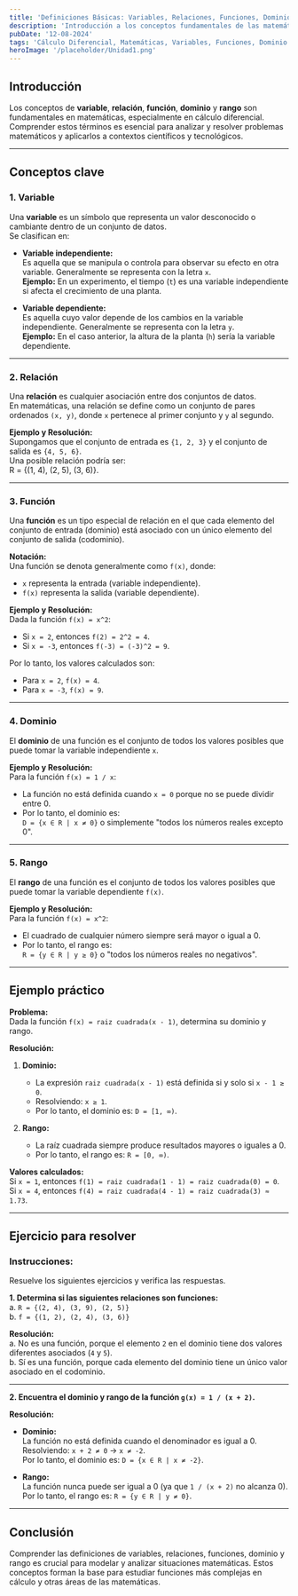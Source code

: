 ```yaml
---
title: 'Definiciones Básicas: Variables, Relaciones, Funciones, Dominio y Rango'
description: 'Introducción a los conceptos fundamentales de las matemáticas como variable, relación, función, dominio y rango, con ejemplos y explicaciones claras.'
pubDate: '12-08-2024'
tags: 'Cálculo Diferencial, Matemáticas, Variables, Funciones, Dominio y Rango'
heroImage: '/placeholder/Unidad1.png'
---
```


## Introducción

Los conceptos de **variable**, **relación**, **función**, **dominio** y **rango** son fundamentales en matemáticas, especialmente en cálculo diferencial. Comprender estos términos es esencial para analizar y resolver problemas matemáticos y aplicarlos a contextos científicos y tecnológicos.

---

## Conceptos clave

### **1. Variable**

Una **variable** es un símbolo que representa un valor desconocido o cambiante dentro de un conjunto de datos.  
Se clasifican en:

- **Variable independiente:**  
  Es aquella que se manipula o controla para observar su efecto en otra variable. Generalmente se representa con la letra `x`.  
  **Ejemplo:** En un experimento, el tiempo (`t`) es una variable independiente si afecta el crecimiento de una planta.

- **Variable dependiente:**  
  Es aquella cuyo valor depende de los cambios en la variable independiente. Generalmente se representa con la letra `y`.  
  **Ejemplo:** En el caso anterior, la altura de la planta (`h`) sería la variable dependiente.

---

### **2. Relación**

Una **relación** es cualquier asociación entre dos conjuntos de datos.  
En matemáticas, una relación se define como un conjunto de pares ordenados `(x, y)`, donde `x` pertenece al primer conjunto y `y` al segundo.  

**Ejemplo y Resolución:**  
Supongamos que el conjunto de entrada es `{1, 2, 3}` y el conjunto de salida es `{4, 5, 6}`.  
Una posible relación podría ser:  
R = {(1, 4), (2, 5), (3, 6)}.  

---

### **3. Función**

Una **función** es un tipo especial de relación en el que cada elemento del conjunto de entrada (dominio) está asociado con un único elemento del conjunto de salida (codominio).  

**Notación:**  
Una función se denota generalmente como `f(x)`, donde:  
- `x` representa la entrada (variable independiente).  
- `f(x)` representa la salida (variable dependiente).  

**Ejemplo y Resolución:**  
Dada la función `f(x) = x^2`:  
- Si `x = 2`, entonces `f(2) = 2^2 = 4`.  
- Si `x = -3`, entonces `f(-3) = (-3)^2 = 9`.  

Por lo tanto, los valores calculados son:  
- Para `x = 2`, `f(x) = 4`.  
- Para `x = -3`, `f(x) = 9`.

---

### **4. Dominio**

El **dominio** de una función es el conjunto de todos los valores posibles que puede tomar la variable independiente `x`.  

**Ejemplo y Resolución:**  
Para la función `f(x) = 1 / x`:  
- La función no está definida cuando `x = 0` porque no se puede dividir entre 0.  
- Por lo tanto, el dominio es:  
  `D = {x ∈ R | x ≠ 0}` o simplemente "todos los números reales excepto 0".

---

### **5. Rango**

El **rango** de una función es el conjunto de todos los valores posibles que puede tomar la variable dependiente `f(x)`.  

**Ejemplo y Resolución:**  
Para la función `f(x) = x^2`:  
- El cuadrado de cualquier número siempre será mayor o igual a 0.  
- Por lo tanto, el rango es:  
  `R = {y ∈ R | y ≥ 0}` o "todos los números reales no negativos".

---

## Ejemplo práctico

**Problema:**  
Dada la función `f(x) = raiz cuadrada(x - 1)`, determina su dominio y rango.  

**Resolución:**  
1. **Dominio:**  
   - La expresión `raiz cuadrada(x - 1)` está definida si y solo si `x - 1 ≥ 0`.  
   - Resolviendo: `x ≥ 1`.  
   - Por lo tanto, el dominio es: `D = [1, ∞)`.  

2. **Rango:**  
   - La raíz cuadrada siempre produce resultados mayores o iguales a 0.  
   - Por lo tanto, el rango es: `R = [0, ∞)`.  

**Valores calculados:**  
Si `x = 1`, entonces `f(1) = raiz cuadrada(1 - 1) = raiz cuadrada(0) = 0`.  
Si `x = 4`, entonces `f(4) = raiz cuadrada(4 - 1) = raiz cuadrada(3) ≈ 1.73`.  

---

## Ejercicio para resolver

### Instrucciones:  
Resuelve los siguientes ejercicios y verifica las respuestas.

**1. Determina si las siguientes relaciones son funciones:**  
a. `R = {(2, 4), (3, 9), (2, 5)}`  
b. `f = {(1, 2), (2, 4), (3, 6)}`  

**Resolución:**  
a. No es una función, porque el elemento `2` en el dominio tiene dos valores diferentes asociados (`4` y `5`).  
b. Sí es una función, porque cada elemento del dominio tiene un único valor asociado en el codominio.

---

**2. Encuentra el dominio y rango de la función `g(x) = 1 / (x + 2)`.**  

**Resolución:**  
- **Dominio:**  
  La función no está definida cuando el denominador es igual a 0.  
  Resolviendo: `x + 2 ≠ 0` → `x ≠ -2`.  
  Por lo tanto, el dominio es: `D = {x ∈ R | x ≠ -2}`.  

- **Rango:**  
  La función nunca puede ser igual a 0 (ya que `1 / (x + 2)` no alcanza 0).  
  Por lo tanto, el rango es: `R = {y ∈ R | y ≠ 0}`.

---

## Conclusión

Comprender las definiciones de variables, relaciones, funciones, dominio y rango es crucial para modelar y analizar situaciones matemáticas. Estos conceptos forman la base para estudiar funciones más complejas en cálculo y otras áreas de las matemáticas.